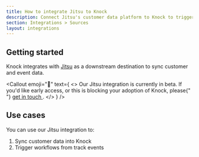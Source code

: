 ```yaml
---
title: How to integrate Jitsu to Knock
description: Connect Jitsu's customer data platform to Knock to trigger notifications based on user behavior and events.
section: Integrations > Sources
layout: integrations
---
```


## Getting started

Knock integrates with [Jitsu](https://jitsu.com) as a downstream destination to sync customer and event data.

<Callout
  emoji="🚧"
  text={
    <>
      Our Jitsu integration is currently in beta. If you'd like early access, or
      this is blocking your adoption of Knock, please{" "}
      <a href="mailto:support@knock.app?subject=Jitsu integration">
        get in touch
      </a>
      .
    </>
  }
/>

## Use cases

You can use our Jitsu integration to:

1. Sync customer data into Knock
2. Trigger workflows from track events
